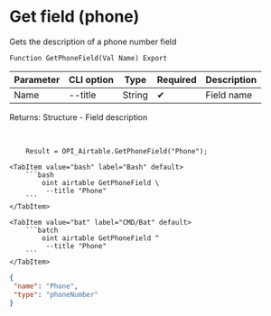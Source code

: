 ﻿---
sidebar_position: 9
description: Get field (phone) and other functions to work with Airtable in the Open Integration Package, a free open-source integration library for 1C:Enterprise 8, OneScript and CLI
keywords: [1C, 1С, 1С:Enterprise, 1С:Enterprise 8.3, API, Integration, Services, Exchange, OneScript, CLI, Airtable]
---


# Get field (phone)
 Gets the description of a phone number field



`Function GetPhoneField(Val Name) Export`

  | Parameter | CLI option | Type | Required | Description |
  |-|-|-|-|-|
  | Name | --title | String | &#x2714; | Field name |

  
  Returns:  Structure - Field description

<br/>



```bsl title="1C:Enterprise/OneScript code example"
    Result = OPI_Airtable.GetPhoneField("Phone");
```
 

 <Tabs>
  
    <TabItem value="bash" label="Bash" default>
        ```bash
            oint airtable GetPhoneField \
             --title "Phone"
        ```
    </TabItem>
  
    <TabItem value="bat" label="CMD/Bat" default>
        ```batch
            oint airtable GetPhoneField ^
             --title "Phone"
        ```
    </TabItem>
</Tabs>


```json title="Result"
{
 "name": "Phone",
 "type": "phoneNumber"
}
```
